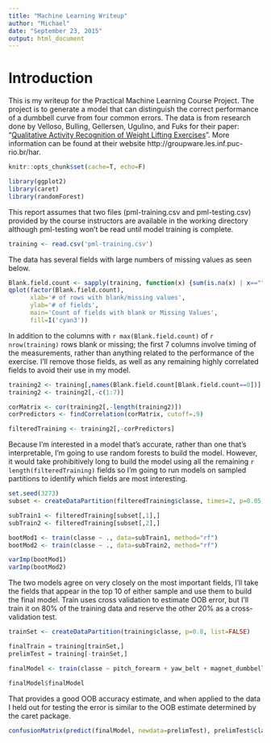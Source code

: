```yaml
---
title: "Machine Learning Writeup"
author: "Michael"
date: "September 23, 2015"
output: html_document
---
```


Introduction
=============
This is my writeup for the Practical Machine Learning Course Project.  The project is to generate a model that can distinguish the correct performance of a dumbbell curve from four common errors.  The data is from research done by Velloso, Bulling, Gellersen, Ugulino, and Fuks for their paper: "[Qualitative Activity Recognition of Weight Lifting Exercises](http://groupware.les.inf.puc-rio.br/work.jsf?p1=11201)".  More information can be found at their website http://groupware.les.inf.puc-rio.br/har.  

```r
knitr::opts_chunk$set(cache=T, echo=F)

library(ggplot2)
library(caret)
library(randomForest)
```


This report assumes that two files (pml-training.csv and pml-testing.csv) provided by the course instructors are available in the working directory although pml-testing won't be read until model training is complete.
```r
training <- read.csv('pml-training.csv')
```

The data has several fields with large numbers of missing values as seen below.
```r
Blank.field.count <- sapply(training, function(x) {sum(is.na(x) | x=="")})
qplot(factor(Blank.field.count), 
      xlab='# of rows with blank/missing values', 
      ylab='# of fields',
      main='Count of fields with blank or Missing Values',
      fill=I('cyan3'))
```

In addition to the columns with  `r max(Blank.field.count)` of `r nrow(training)` rows blank or missing; the first 7 columns involve timing of the measurements, rather than anything related to the performance of the exercise.  I'll remove those fields, as well as any remaining highly correlated fields to avoid their use in my model.

```r
training2 <- training[,names(Blank.field.count[Blank.field.count==0])]
training2 <- training2[,-c(1:7)]

corMatrix <- cor(training2[,-length(training2)])
corPredictors <- findCorrelation(corMatrix, cutoff=.9)

filteredTraining <- training2[,-corPredictors]
```

Because I'm interested in a model that's accurate, rather than one that's interpretable, I'm going to use random forests to build the model.  However, it would take prohibitively long to build the model using all the remaining `r length(filteredTraining)` fields so I'm going to run models on sampled partitions to identify which fields are most interesting.

```r
set.seed(3273) 
subset <- createDataPartition(filteredTraining$classe, times=2, p=0.05, list=F)

subTrain1 <- filteredTraining[subset[,1],]
subTrain2 <- filteredTraining[subset[,2],]

bootMod1 <- train(classe ~ ., data=subTrain1, method="rf")
bootMod2 <- train(classe ~ ., data=subTrain2, method="rf")

varImp(bootMod1)
varImp(bootMod2)
```

The two models agree on very closely on the most important fields, I'll take the fields that appear in the top 10 of either sample and use them to build the final model.  Train uses cross validation to estimate OOB error, but I'll train it on 80% of the training data and reserve the other 20% as a cross-validation test.

```r
trainSet <- createDataPartition(training$classe, p=0.8, list=FALSE)

finalTrain = training[trainSet,]
prelimTest = training[-trainSet,]

finalModel <- train(classe ~ pitch_forearm + yaw_belt + magnet_dumbbell_y + magnet_dumbbell_z + roll_forearm + pitch_belt + magnet_belt_z + gyros_belt_z + accel_dumbbell_y + magnet_belt_y + roll_dumbbell, data=finalTrain, method="rf")

finalModel$finalModel
```

That provides a good OOB accuracy estimate, and when applied to the data I held out for testing the error is similar to the OOB estimate determined by the caret package.

```r
confusionMatrix(predict(finalModel, newdata=prelimTest), prelimTest$classe)
```